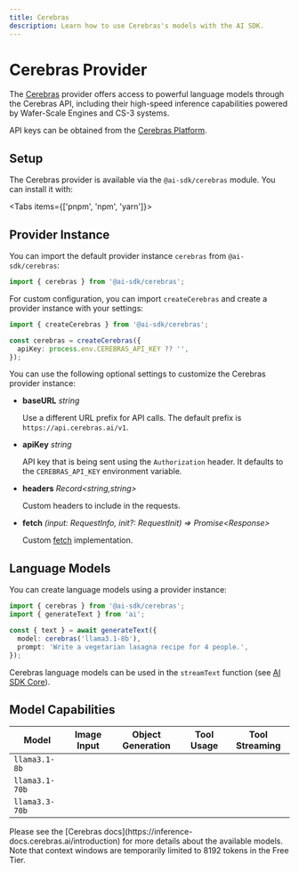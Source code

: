 ```yaml
---
title: Cerebras
description: Learn how to use Cerebras's models with the AI SDK.
---
```


# Cerebras Provider

The [Cerebras](https://cerebras.ai) provider offers access to powerful language models through the Cerebras API, including their high-speed inference capabilities powered by Wafer-Scale Engines and CS-3 systems.

API keys can be obtained from the [Cerebras Platform](https://cloud.cerebras.ai).

## Setup

The Cerebras provider is available via the `@ai-sdk/cerebras` module. You can install it with:

<Tabs items={['pnpm', 'npm', 'yarn']}>
  <Tab>
    <Snippet text="pnpm add @ai-sdk/cerebras" dark />
  </Tab>
  <Tab>
    <Snippet text="npm install @ai-sdk/cerebras" dark />
  </Tab>
  <Tab>
    <Snippet text="yarn add @ai-sdk/cerebras" dark />
  </Tab>
</Tabs>

## Provider Instance

You can import the default provider instance `cerebras` from `@ai-sdk/cerebras`:

```ts
import { cerebras } from '@ai-sdk/cerebras';
```

For custom configuration, you can import `createCerebras` and create a provider instance with your settings:

```ts
import { createCerebras } from '@ai-sdk/cerebras';

const cerebras = createCerebras({
  apiKey: process.env.CEREBRAS_API_KEY ?? '',
});
```

You can use the following optional settings to customize the Cerebras provider instance:

- **baseURL** _string_

  Use a different URL prefix for API calls.
  The default prefix is `https://api.cerebras.ai/v1`.

- **apiKey** _string_

  API key that is being sent using the `Authorization` header. It defaults to
  the `CEREBRAS_API_KEY` environment variable.

- **headers** _Record&lt;string,string&gt;_

  Custom headers to include in the requests.

- **fetch** _(input: RequestInfo, init?: RequestInit) => Promise&lt;Response&gt;_

  Custom [fetch](https://developer.mozilla.org/en-US/docs/Web/API/fetch) implementation.

## Language Models

You can create language models using a provider instance:

```ts
import { cerebras } from '@ai-sdk/cerebras';
import { generateText } from 'ai';

const { text } = await generateText({
  model: cerebras('llama3.1-8b'),
  prompt: 'Write a vegetarian lasagna recipe for 4 people.',
});
```

Cerebras language models can be used in the `streamText` function
(see [AI SDK Core](/docs/ai-sdk-core)).

## Model Capabilities

| Model          | Image Input         | Object Generation   | Tool Usage          | Tool Streaming      |
| -------------- | ------------------- | ------------------- | ------------------- | ------------------- |
| `llama3.1-8b`  | <Cross size={18} /> | <Check size={18} /> | <Check size={18} /> | <Check size={18} /> |
| `llama3.1-70b` | <Cross size={18} /> | <Check size={18} /> | <Check size={18} /> | <Check size={18} /> |
| `llama3.3-70b` | <Cross size={18} /> | <Check size={18} /> | <Check size={18} /> | <Check size={18} /> |

<Note>
  Please see the [Cerebras
  docs](https://inference-docs.cerebras.ai/introduction) for more details about
  the available models. Note that context windows are temporarily limited to
  8192 tokens in the Free Tier.
</Note>
